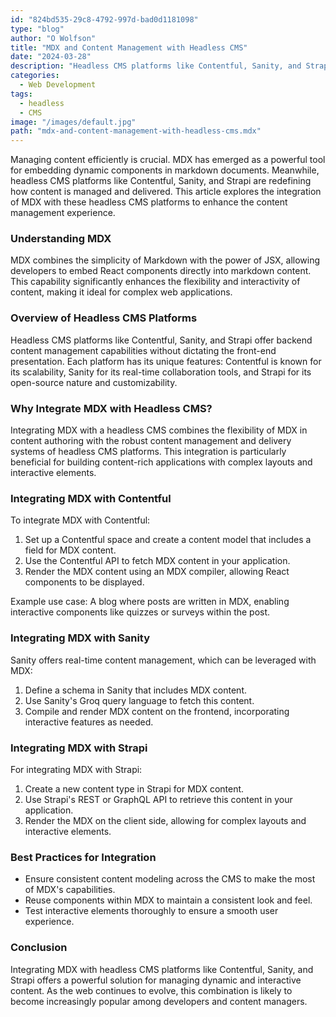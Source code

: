 ```yaml
---
id: "824bd535-29c8-4792-997d-bad0d1181098"
type: "blog"
author: "O Wolfson"
title: "MDX and Content Management with Headless CMS"
date: "2024-03-28"
description: "Headless CMS platforms like Contentful, Sanity, and Strapi are redefining how content is managed and delivered. This article explores the integration of MDX with these headless CMS platforms to enhance the content management experience"
categories:
  - Web Development
tags:
  - headless
  - CMS
image: "/images/default.jpg"
path: "mdx-and-content-management-with-headless-cms.mdx"
---
```


Managing content efficiently is crucial. MDX has emerged as a powerful tool for embedding dynamic components in markdown documents. Meanwhile, headless CMS platforms like Contentful, Sanity, and Strapi are redefining how content is managed and delivered. This article explores the integration of MDX with these headless CMS platforms to enhance the content management experience.

### **Understanding MDX**

MDX combines the simplicity of Markdown with the power of JSX, allowing developers to embed React components directly into markdown content. This capability significantly enhances the flexibility and interactivity of content, making it ideal for complex web applications.

### **Overview of Headless CMS Platforms**

Headless CMS platforms like Contentful, Sanity, and Strapi offer backend content management capabilities without dictating the front-end presentation. Each platform has its unique features: Contentful is known for its scalability, Sanity for its real-time collaboration tools, and Strapi for its open-source nature and customizability.

### **Why Integrate MDX with Headless CMS?**

Integrating MDX with a headless CMS combines the flexibility of MDX in content authoring with the robust content management and delivery systems of headless CMS platforms. This integration is particularly beneficial for building content-rich applications with complex layouts and interactive elements.

### **Integrating MDX with Contentful**

To integrate MDX with Contentful:

1. Set up a Contentful space and create a content model that includes a field for MDX content.
2. Use the Contentful API to fetch MDX content in your application.
3. Render the MDX content using an MDX compiler, allowing React components to be displayed.

Example use case: A blog where posts are written in MDX, enabling interactive components like quizzes or surveys within the post.

### **Integrating MDX with Sanity**

Sanity offers real-time content management, which can be leveraged with MDX:

1. Define a schema in Sanity that includes MDX content.
2. Use Sanity's Groq query language to fetch this content.
3. Compile and render MDX content on the frontend, incorporating interactive features as needed.

### **Integrating MDX with Strapi**

For integrating MDX with Strapi:

1. Create a new content type in Strapi for MDX content.
2. Use Strapi's REST or GraphQL API to retrieve this content in your application.
3. Render the MDX on the client side, allowing for complex layouts and interactive elements.

### **Best Practices for Integration**

- Ensure consistent content modeling across the CMS to make the most of MDX's capabilities.
- Reuse components within MDX to maintain a consistent look and feel.
- Test interactive elements thoroughly to ensure a smooth user experience.

### **Conclusion**

Integrating MDX with headless CMS platforms like Contentful, Sanity, and Strapi offers a powerful solution for managing dynamic and interactive content. As the web continues to evolve, this combination is likely to become increasingly popular among developers and content managers.
